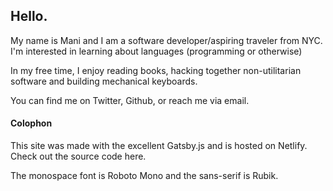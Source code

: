 
<div class="blog-section">

## Hello.

My name is Mani and I am a software developer/aspiring traveler from NYC. I'm interested in learning about languages (programming or otherwise)

In my free time, I enjoy reading books, hacking together non-utilitarian software and building mechanical keyboards.

You can find me on <XA href="https://twitter.com/itsrainingmani">Twitter</XA>, <XA href="https://github.com/itsrainingmani">Github</XA>, or reach me via <XA href="mailto:jm75312@gmail.com">email</XA>.

</div>

<div class="blog-section">

#### Colophon

This site was made with the excellent <XA href="https://www.gatsbyjs.org/">Gatsby.js</XA> and is hosted on <XA href="https://www.netlify.com/">Netlify</XA>. Check out the source code <XA href="https://github.com/itsrainingmani/itsrainingmani.dev">here</XA>.

The monospace font is <XA href="https://fonts.google.com/specimen/Roboto+Mono">Roboto Mono</XA> and the sans-serif is <XA href="https://fonts.google.com/specimen/Rubik">Rubik</XA>.

</div>
